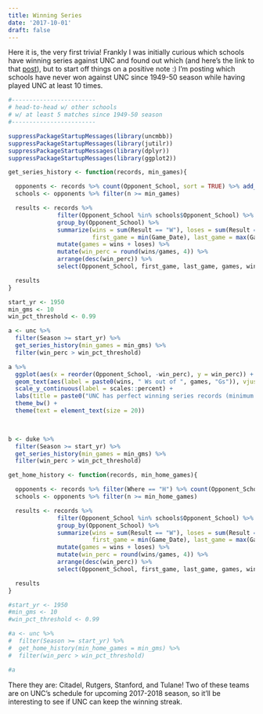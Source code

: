 ```yaml
---
title: Winning Series
date: '2017-10-01'
draft: false
---
```


Here it is, the very first trivia! Frankly I was initially curious which schools have winning series against UNC and found out which (and here's the link to that [post](http://uncmbbtrivia.netlify.com/post/losing-series/)), but to start off things on a positive note :) I'm posting which schools have never won against UNC since 1949-50 season while having played UNC at least 10 times. 

```r
#------------------------
# head-to-head w/ other schools
# w/ at least 5 matches since 1949-50 season
#------------------------

suppressPackageStartupMessages(library(uncmbb))
suppressPackageStartupMessages(library(jutilr))
suppressPackageStartupMessages(library(dplyr))
suppressPackageStartupMessages(library(ggplot2))

get_series_history <- function(records, min_games){

  opponents <- records %>% count(Opponent_School, sort = TRUE) %>% add_percent(var = "n")
  schools <- opponents %>% filter(n >= min_games)

  results <- records %>%
              filter(Opponent_School %in% schools$Opponent_School) %>%
              group_by(Opponent_School) %>%
              summarize(wins = sum(Result == "W"), loses = sum(Result == "L"),
                        first_game = min(Game_Date), last_game = max(Game_Date)) %>%
              mutate(games = wins + loses) %>%
              mutate(win_perc = round(wins/games, 4)) %>%
              arrange(desc(win_perc)) %>%
              select(Opponent_School, first_game, last_game, games, wins, loses, win_perc)

  results
}

start_yr <- 1950
min_gms <- 10
win_pct_threshold <- 0.99

a <- unc %>%
  filter(Season >= start_yr) %>%
  get_series_history(min_games = min_gms) %>%
  filter(win_perc > win_pct_threshold) 

a %>%
  ggplot(aes(x = reorder(Opponent_School, -win_perc), y = win_perc)) + geom_bar(stat = "identity") +
  geom_text(aes(label = paste0(wins, " Ws out of ", games, "Gs")), vjust = -0.25) +
  scale_y_continuous(label = scales::percent) +
  labs(title = paste0("UNC has perfect winning series records (minimum ", min_gms, " games) \nagainst these schools since ", start_yr, " season."), x = "Opponent", y = "Win %") +
  theme_bw() +
  theme(text = element_text(size = 20))
          


b <- duke %>%
  filter(Season >= start_yr) %>%
  get_series_history(min_games = min_gms) %>%
  filter(win_perc > win_pct_threshold) 

get_home_history <- function(records, min_home_games){

  opponents <- records %>% filter(Where == "H") %>% count(Opponent_School, sort = TRUE) %>% add_percent(var = "n")
  schools <- opponents %>% filter(n >= min_home_games)

  results <- records %>%
              filter(Opponent_School %in% schools$Opponent_School) %>%
              group_by(Opponent_School) %>%
              summarize(wins = sum(Result == "W"), loses = sum(Result == "L"),
                        first_game = min(Game_Date), last_game = max(Game_Date)) %>%
              mutate(games = wins + loses) %>%
              mutate(win_perc = round(wins/games, 4)) %>%
              arrange(desc(win_perc)) %>%
              select(Opponent_School, first_game, last_game, games, wins, loses, win_perc)

  results
}

#start_yr <- 1950
#min_gms <- 10
#win_pct_threshold <- 0.99

#a <- unc %>%
#  filter(Season >= start_yr) %>%
#  get_home_history(min_home_games = min_gms) %>%
#  filter(win_perc > win_pct_threshold)

#a

```

There they are: Citadel, Rutgers, Stanford, and Tulane! Two of these teams are on UNC's schedule for upcoming 2017-2018 season, so it'll be interesting to see if UNC can keep the winning streak. 



